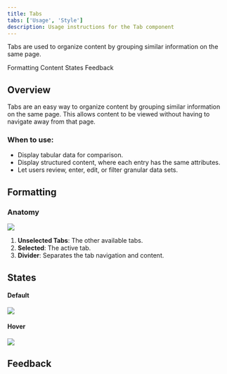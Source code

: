```yaml
---
title: Tabs
tabs: ['Usage', 'Style']
description: Usage instructions for the Tab component
---
```


<PageDescription>

Tabs are used to organize content by grouping similar information on the same page.

</PageDescription>

<AnchorLinks>

<AnchorLink>Formatting</AnchorLink>
<AnchorLink>Content</AnchorLink>
<AnchorLink>States</AnchorLink>
<AnchorLink>Feedback</AnchorLink>

</AnchorLinks>

## Overview

Tabs are an easy way to organize content by grouping similar information on the same page. This allows content to be viewed without having to navigate away from that page.

### When to use:

- Display tabular data for comparison.
- Display structured content, where each entry has the same attributes.
- Let users review, enter, edit, or filter granular data sets.

## Formatting

### Anatomy

<Row>
<Column colLg={12}>

<img src="https://res.cloudinary.com/dgcfg5cwe/image/upload/v1644718353/tabs-anatomy_ehdrsk.svg" class="center"></img>

</Column>
</Row>

1. **Unselected Tabs**: The other available tabs.
2. **Selected**: The active tab.
3. **Divider**: Separates the tab navigation and content.

## States

#### Default 

<Row>
<Column colLg={12}>

<img src="https://res.cloudinary.com/dgcfg5cwe/image/upload/v1644718549/tabs-default_yg7jcu.svg"></img>

</Column>
</Row>

#### Hover 

<Row>
<Column colLg={12}>

<img src="https://res.cloudinary.com/dgcfg5cwe/image/upload/v1644718549/tabs-hover_mnrgo6.svg"></img>

</Column>
</Row>



## Feedback

<FeedbackOverview />